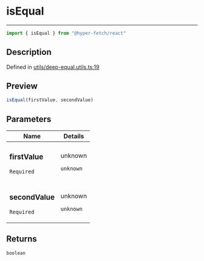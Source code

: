 

# isEqual

<div class="api-docs__separator" data-reactroot="">

---

</div><div class="api-docs__import" data-reactroot="">

```ts
import { isEqual } from "@hyper-fetch/react"
```

</div><div class="api-docs__section">

## Description

</div><div class="api-docs__description"><span class="api-docs__do-not-parse">



</span></div><p class="api-docs__definition">

Defined in [utils/deep-equal.utils.ts:19](https://github.com/BetterTyped/hyper-fetch/blob/aff5c35a/packages/react/src/utils/deep-equal.utils.ts#L19)

</p><div class="api-docs__section">

## Preview

</div><div class="api-docs__preview fn">

```ts
isEqual(firstValue, secondValue)
```

</div><div class="api-docs__section">

## Parameters

</div><div class="api-docs__parameters"><table><thead><tr><th>Name</th><th>Details</th></tr></thead><tbody><tr param-data="firstValue"><td class="api-docs__param-name required">

### firstValue 

`Required`

</td><td class="api-docs__param-type">

unknown

`unknown`

</td></tr><tr param-data="secondValue"><td class="api-docs__param-name required">

### secondValue 

`Required`

</td><td class="api-docs__param-type">

unknown

`unknown`

</td></tr></tbody></table></div><div class="api-docs__section">

## Returns

</div><div class="api-docs__returns">

```ts
boolean
```

</div>